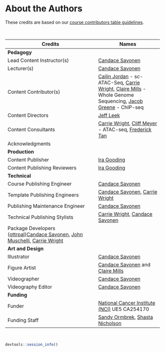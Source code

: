 
# About the Authors {-}

These credits are based on our [course contributors table guidelines](https://github.com/jhudsl/OTTR_Template/wiki/How-to-give-credits).

&nbsp;
&nbsp;

|Credits|Names|
|-------|-----|
|**Pedagogy**||
|Lead Content Instructor(s)|[Candace Savonen]|
|Lecturer(s)|[Candace Savonen]|
|Content Contributor(s)| [Cailin Jordan] - sc-ATAC-Seq, [Carrie Wright], [Claire Mills] - Whole Genome Sequencing, [Jacob Greene] - ChIP-seq |
|Content Directors|[Jeff Leek]|
|Content Consultants|[Carrie Wright], [Cliff Meyer] - ATAC-seq, [Frederick Tan]|
|Acknowledgments||
|**Production**||
|Content Publisher|[Ira Gooding]|
|Content Publishing Reviewers|[Ira Gooding]|
|**Technical**||
|Course Publishing Engineer|[Candace Savonen]|
|Template Publishing Engineers|[Candace Savonen], [Carrie Wright]|
|Publishing Maintenance Engineer|[Candace Savonen]|
|Technical Publishing Stylists|[Carrie Wright], [Candace Savonen]|
|Package Developers ([ottrpal])[Candace Savonen], [John Muschelli], [Carrie Wright]|
|**Art and Design**||
|Illustrator| [Candace Savonen]|
|Figure Artist| [Candace Savonen] and [Claire Mills]|
|Videographer|[Candace Savonen]|
|Videography Editor| [Candace Savonen]|
|**Funding**||
|Funder|[National Cancer Institute (NCI)](https://www.cancer.gov/) UE5 CA254170|
|Funding Staff| [Sandy Ormbrek], [Shasta Nicholson] |

&nbsp;

```r
devtools::session_info()
```

<!-- Author information -->

[Candace Savonen]: https://www.cansavvy.com/
[Cailin Jordan]: https://www.linkedin.com/in/cailin-jordan-3297b7199/
[Carrie Wright]: https://carriewright11.github.io/
[Claire Mills]: https://www.linkedin.com/in/claire-mills-dds-50883553
[Cliff Meyer]: https://ds.dfci.harvard.edu/our-people/clifford-meyer-phd/
[Ira Gooding]: https://publichealth.jhu.edu/faculty/4130/ira-gooding
[Frederick Tan]: https://bse.carnegiescience.edu/dr-frederick-tan
[Jacob Greene]: https://www.linkedin.com/in/jacob-greene-890aa318a/
[Jeff Leek]: https://jtleek.com/
[John Muschelli]: https://johnmuschelli.com/
[Sandy Ormbrek]: https://hutchdatascience.org/ourteam/
[Shasta Nicholson]: https://hutchdatascience.org/ourteam/

<!-- Links -->

[ottrpal]: https://github.com/jhudsl/ottrpal
